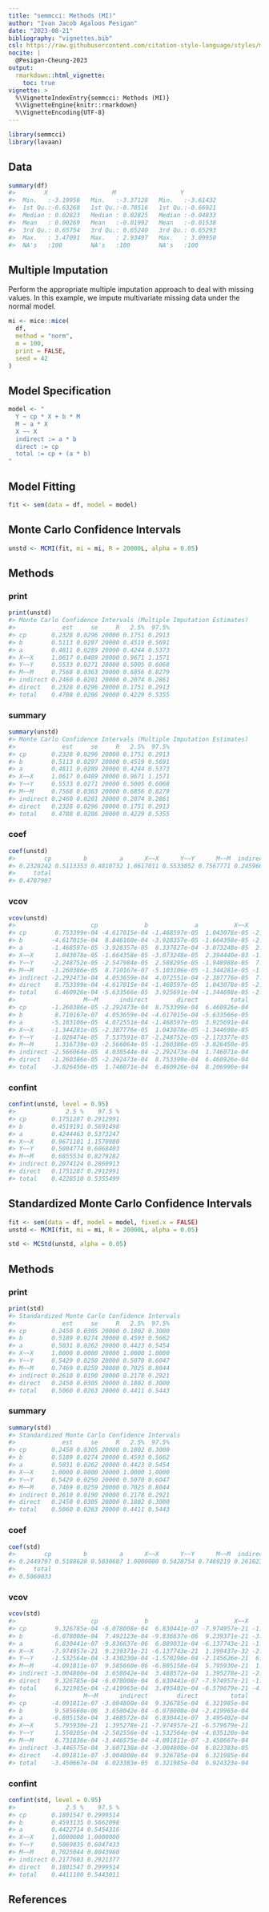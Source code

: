 ```yaml
---
title: "semmcci: Methods (MI)"
author: "Ivan Jacob Agaloos Pesigan"
date: "2023-08-21"
bibliography: "vignettes.bib"
csl: https://raw.githubusercontent.com/citation-style-language/styles/master/apa.csl
nocite: |
  @Pesigan-Cheung-2023
output:
  rmarkdown::html_vignette:
    toc: true
vignette: >
  %\VignetteIndexEntry{semmcci: Methods (MI)}
  %\VignetteEngine{knitr::rmarkdown}
  %\VignetteEncoding{UTF-8}
---
```


<!-- vignettes/methods-mc-mi.Rmd is generated from .setup/vignettes/methods-mc-mi.Rmd.orig. Please edit that file -->






```r
library(semmcci)
library(lavaan)
```

## Data




```r
summary(df)
#>        X                  M                  Y           
#>  Min.   :-3.19956   Min.   :-3.37128   Min.   :-3.61432  
#>  1st Qu.:-0.63268   1st Qu.:-0.70516   1st Qu.:-0.66921  
#>  Median : 0.02823   Median : 0.02825   Median :-0.04833  
#>  Mean   : 0.00269   Mean   :-0.01992   Mean   :-0.01538  
#>  3rd Qu.: 0.65754   3rd Qu.: 0.65240   3rd Qu.: 0.65293  
#>  Max.   : 3.47091   Max.   : 2.93497   Max.   : 3.09950  
#>  NA's   :100        NA's   :100        NA's   :100
```

## Multiple Imputation

Perform the appropriate multiple imputation approach to deal with missing values.
In this example, we impute multivariate missing data under the normal model.


```r
mi <- mice::mice(
  df,
  method = "norm",
  m = 100,
  print = FALSE,
  seed = 42
)
```

## Model Specification


```r
model <- "
  Y ~ cp * X + b * M
  M ~ a * X
  X ~~ X
  indirect := a * b
  direct := cp
  total := cp + (a * b)
"
```

## Model Fitting


```r
fit <- sem(data = df, model = model)
```

## Monte Carlo Confidence Intervals


```r
unstd <- MCMI(fit, mi = mi, R = 20000L, alpha = 0.05)
```

## Methods

### print


```r
print(unstd)
#> Monte Carlo Confidence Intervals (Multiple Imputation Estimates)
#>             est     se     R   2.5%  97.5%
#> cp       0.2328 0.0296 20000 0.1751 0.2913
#> b        0.5113 0.0297 20000 0.4519 0.5691
#> a        0.4811 0.0289 20000 0.4244 0.5373
#> X~~X     1.0617 0.0489 20000 0.9671 1.1571
#> Y~~Y     0.5533 0.0271 20000 0.5005 0.6068
#> M~~M     0.7568 0.0363 20000 0.6856 0.8279
#> indirect 0.2460 0.0201 20000 0.2074 0.2861
#> direct   0.2328 0.0296 20000 0.1751 0.2913
#> total    0.4788 0.0286 20000 0.4229 0.5355
```

### summary


```r
summary(unstd)
#> Monte Carlo Confidence Intervals (Multiple Imputation Estimates)
#>             est     se     R   2.5%  97.5%
#> cp       0.2328 0.0296 20000 0.1751 0.2913
#> b        0.5113 0.0297 20000 0.4519 0.5691
#> a        0.4811 0.0289 20000 0.4244 0.5373
#> X~~X     1.0617 0.0489 20000 0.9671 1.1571
#> Y~~Y     0.5533 0.0271 20000 0.5005 0.6068
#> M~~M     0.7568 0.0363 20000 0.6856 0.8279
#> indirect 0.2460 0.0201 20000 0.2074 0.2861
#> direct   0.2328 0.0296 20000 0.1751 0.2913
#> total    0.4788 0.0286 20000 0.4229 0.5355
```

### coef


```r
coef(unstd)
#>        cp         b         a      X~~X      Y~~Y      M~~M  indirect    direct 
#> 0.2328242 0.5113353 0.4810732 1.0617011 0.5533052 0.7567771 0.2459664 0.2328242 
#>     total 
#> 0.4787907
```

### vcov


```r
vcov(unstd)
#>                     cp             b             a          X~~X          Y~~Y
#> cp        8.753399e-04 -4.617015e-04 -1.468597e-05  1.043078e-05 -2.248752e-05
#> b        -4.617015e-04  8.846160e-04 -3.928357e-05 -1.664358e-05 -2.547984e-05
#> a        -1.468597e-05 -3.928357e-05  8.337827e-04 -3.073248e-05  2.588295e-05
#> X~~X      1.043078e-05 -1.664358e-05 -3.073248e-05  2.394440e-03 -1.948988e-05
#> Y~~Y     -2.248752e-05 -2.547984e-05  2.588295e-05 -1.948988e-05  7.320108e-04
#> M~~M     -1.260386e-05  8.710167e-07 -5.103106e-05 -1.344281e-05 -1.026474e-05
#> indirect -2.292473e-04  4.053659e-04  4.072551e-04 -2.387776e-05  7.537591e-07
#> direct    8.753399e-04 -4.617015e-04 -1.468597e-05  1.043078e-05 -2.248752e-05
#> total     6.460926e-04 -5.633566e-05  3.925691e-04 -1.344698e-05 -2.173377e-05
#>                   M~~M      indirect        direct         total
#> cp       -1.260386e-05 -2.292473e-04  8.753399e-04  6.460926e-04
#> b         8.710167e-07  4.053659e-04 -4.617015e-04 -5.633566e-05
#> a        -5.103106e-05  4.072551e-04 -1.468597e-05  3.925691e-04
#> X~~X     -1.344281e-05 -2.387776e-05  1.043078e-05 -1.344698e-05
#> Y~~Y     -1.026474e-05  7.537591e-07 -2.248752e-05 -2.173377e-05
#> M~~M      1.316739e-03 -2.566064e-05 -1.260386e-05 -3.826450e-05
#> indirect -2.566064e-05  4.038544e-04 -2.292473e-04  1.746071e-04
#> direct   -1.260386e-05 -2.292473e-04  8.753399e-04  6.460926e-04
#> total    -3.826450e-05  1.746071e-04  6.460926e-04  8.206996e-04
```

### confint


```r
confint(unstd, level = 0.95)
#>              2.5 %    97.5 %
#> cp       0.1751287 0.2912991
#> b        0.4519191 0.5691498
#> a        0.4244463 0.5373247
#> X~~X     0.9671101 1.1570980
#> Y~~Y     0.5004774 0.6068403
#> M~~M     0.6855534 0.8279282
#> indirect 0.2074124 0.2860913
#> direct   0.1751287 0.2912991
#> total    0.4228510 0.5355499
```

## Standardized Monte Carlo Confidence Intervals


```r
fit <- sem(data = df, model = model, fixed.x = FALSE)
unstd <- MCMI(fit, mi = mi, R = 20000L, alpha = 0.05)
```


```r
std <- MCStd(unstd, alpha = 0.05)
```

## Methods

### print


```r
print(std)
#> Standardized Monte Carlo Confidence Intervals
#>             est     se     R   2.5%  97.5%
#> cp       0.2450 0.0305 20000 0.1802 0.3000
#> b        0.5189 0.0274 20000 0.4593 0.5662
#> a        0.5031 0.0262 20000 0.4423 0.5454
#> X~~X     1.0000 0.0000 20000 1.0000 1.0000
#> Y~~Y     0.5429 0.0250 20000 0.5070 0.6047
#> M~~M     0.7469 0.0259 20000 0.7025 0.8044
#> indirect 0.2610 0.0190 20000 0.2178 0.2921
#> direct   0.2450 0.0305 20000 0.1802 0.3000
#> total    0.5060 0.0263 20000 0.4411 0.5443
```

### summary


```r
summary(std)
#> Standardized Monte Carlo Confidence Intervals
#>             est     se     R   2.5%  97.5%
#> cp       0.2450 0.0305 20000 0.1802 0.3000
#> b        0.5189 0.0274 20000 0.4593 0.5662
#> a        0.5031 0.0262 20000 0.4423 0.5454
#> X~~X     1.0000 0.0000 20000 1.0000 1.0000
#> Y~~Y     0.5429 0.0250 20000 0.5070 0.6047
#> M~~M     0.7469 0.0259 20000 0.7025 0.8044
#> indirect 0.2610 0.0190 20000 0.2178 0.2921
#> direct   0.2450 0.0305 20000 0.1802 0.3000
#> total    0.5060 0.0263 20000 0.4411 0.5443
```

### coef


```r
coef(std)
#>        cp         b         a      X~~X      Y~~Y      M~~M  indirect    direct 
#> 0.2449797 0.5188628 0.5030687 1.0000000 0.5428754 0.7469219 0.2610236 0.2449797 
#>     total 
#> 0.5060033
```

### vcov


```r
vcov(std)
#>                     cp             b             a          X~~X          Y~~Y
#> cp        9.326785e-04 -6.078008e-04  6.830441e-07 -7.974957e-21 -1.532564e-04
#> b        -6.078008e-04  7.492123e-04 -9.836637e-06  9.239371e-21 -3.430230e-04
#> a         6.830441e-07 -9.836637e-06  6.889031e-04 -6.137743e-21 -1.570298e-04
#> X~~X     -7.974957e-21  9.239371e-21 -6.137743e-21  1.199437e-32 -2.145626e-21
#> Y~~Y     -1.532564e-04 -3.430230e-04 -1.570298e-04 -2.145626e-21  6.237371e-04
#> M~~M     -4.091811e-07  9.585660e-06 -6.805158e-04  5.795930e-21  1.550205e-04
#> indirect -3.004800e-04  3.658042e-04  3.488572e-04  1.395278e-21 -2.502556e-04
#> direct    9.326785e-04 -6.078008e-04  6.830441e-07 -7.974957e-21 -1.532564e-04
#> total     6.321985e-04 -2.419965e-04  3.495402e-04 -6.579679e-21 -4.035120e-04
#>                   M~~M      indirect        direct         total
#> cp       -4.091811e-07 -3.004800e-04  9.326785e-04  6.321985e-04
#> b         9.585660e-06  3.658042e-04 -6.078008e-04 -2.419965e-04
#> a        -6.805158e-04  3.488572e-04  6.830441e-07  3.495402e-04
#> X~~X      5.795930e-21  1.395278e-21 -7.974957e-21 -6.579679e-21
#> Y~~Y      1.550205e-04 -2.502556e-04 -1.532564e-04 -4.035120e-04
#> M~~M      6.731836e-04 -3.446575e-04 -4.091811e-07 -3.450667e-04
#> indirect -3.446575e-04  3.607138e-04 -3.004800e-04  6.023383e-05
#> direct   -4.091811e-07 -3.004800e-04  9.326785e-04  6.321985e-04
#> total    -3.450667e-04  6.023383e-05  6.321985e-04  6.924323e-04
```

### confint


```r
confint(std, level = 0.95)
#>              2.5 %    97.5 %
#> cp       0.1801547 0.2999514
#> b        0.4593135 0.5662098
#> a        0.4422714 0.5454316
#> X~~X     1.0000000 1.0000000
#> Y~~Y     0.5069835 0.6047433
#> M~~M     0.7025044 0.8043960
#> indirect 0.2177603 0.2921377
#> direct   0.1801547 0.2999514
#> total    0.4411100 0.5443011
```

## References
